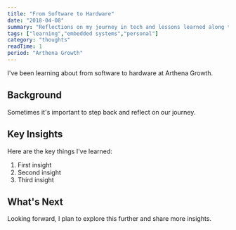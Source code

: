 ```yaml
---
title: "From Software to Hardware"
date: "2018-04-08"
summary: "Reflections on my journey in tech and lessons learned along the way."
tags: ["learning","embedded systems","personal"]
category: "thoughts"
readTime: 1
period: "Arthena Growth"
---
```


I've been learning about from software to hardware at Arthena Growth.

## Background

Sometimes it's important to step back and reflect on our journey.

## Key Insights

Here are the key things I've learned:

1. First insight
2. Second insight
3. Third insight

## What's Next

Looking forward, I plan to explore this further and share more insights.

